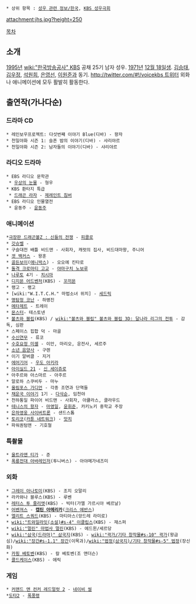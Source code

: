  * 상위 항목 : [[성우 관련 정보/한국]], [[KBS 성우극회]]

attachment:jhs.jpg?height=250

[[목차]]

== 소개 ==
[[1995년]] [[wiki:"한국방송공사" KBS]] 공채 25기 남자 성우. [[1971년]] [[12월 18일]]생. [[김승태]], [[김우정]], [[석원희]], [[은영선]], [[이원준]]과 동기. [[http://twitter.com/#!/voicekbs 트위터]] 외화나 애니메이션에 모두 활발히 활동한다.

== 출연작(가나다순) ==
=== 드라마 CD ===
 * 레인보우프로젝트: 다섯번째 이야기 Blue(디바) - 왕자
 * 천일야화 시즌 1: 슬픈 밤의 이야기(디바) - 샤리야르
 * 천일야화 시즌 2: 남자들의 이야기(디바) - 샤리야르

=== 라디오 드라마 ===
 * EBS 라디오 문학관
  * [[우상의 눈물]] - 형우
 * KBS 환타지 특급
  * [[드래곤 라자]] - [[제레인트 침버]]
 * EBS 라디오 인물열전
  * 윤동주 - [[윤동주]]
=== 애니메이션 ===
 *[[드래곤볼Z 신들의 전쟁|극장판 드래곤볼Z : 신들의 전쟁]] - [[피콜로(드래곤볼)|피콜로]]
 * [[갓슈벨]] - 
 * 구슬대전 배틀 비드맨 - 사회자, 캐럿의 집사, 비드대마왕, 주니어
 * [[겟 백커스]] - 왕훈
 * [[골든보이]]([[애니박스]]) - 오오에 킨타로
 * [[돌격 크로마티 고교]] - [[야마구치 노보루]]
 * [[나루토]] 4기 - [[치시마]]
 * [[디지몬 어드벤처]](KBS) - [[꼬끼몬]]
 * 랭고 - 랭고
 * [wiki:"W.I.T.C.H." 마법소녀 위치] - [[세드릭]]
 * [[명탐정 코난]] - 하병진
 * [[메타제트]] - 트레이
 * [[몬스터]]- 테스토넨
 * [[볼츠와 블립]](KBS) / [[wiki:"볼츠와 블립" 볼츠와 블립 3D: 달나라 리그의 전투]] - 감독, 심판
 * 스페이스 힙합 덕 - 마골
 * [[수신연무]] - 류코
 * [[수호요정 미셸]] - 이안, 마리오, 운전사, 세르주  
 * [[소년 음양사]] - 구렌
 * 이기 알버클 - 지거
 * [[에어기어]] - [[우도 아키라]]
 * [[아이실드 21]] - [[신 세이쥬로]]
 * 아주르와 아스마르 - 아주르
 * 알로하 스쿠비두 - 마누
 * [[올림포스 가디언]] - 각종 조연과 단역들
 * [[채운국 이야기]] 1기 - [[다삭순]], 임천야
 * 천하통일 파이어 비드맨 - 사회자, 아큘라스, 클라우드
 * [[테니스의 왕자]] - [[카와무라 타카시|마영일]], [[카미오 아키라|윤휘준]], 카키노키 중학교 주장
 * [[트랜스포머 아마다|은하영웅 사이버트론]] - 샌드스톰
 * [[토리코]]([[카툰 네트워크]]) - [[맛치(토리코)|맛치]]
 * 파워퀀텀맨 - 기호철
=== 특촬물 ===
 * [[울트라맨 티가]] - 준
 * [[폭룡전대 아바레인저]](투니버스) - 아야메가네즈미
=== 외화 ===
 * [[그레이 아나토미]](KBS) - 조지 오말리
 * 라카와나 블루스(KBS) - 루벤
 * [[레터스 투 줄리엣]](KBS) - 빅터(가엘 가르시아 베르날)
 * [[어벤져스]] - '''[[캡틴 아메리카(마블 시네마틱 유니버스)|캡틴 아메리카]]'''([[크리스 에반스]])
 * [[엘리트 스쿼드]](KBS) - 마티아스(앙드레 라미로)
 * [[wiki:"트와일라잇(소설)#s-4" 이클립스]](KBS) - 재스퍼
 * [[wiki:"멀린" 마법사 멀린]](KBS) - 에드윈/세르당
 * [[wiki:"삼국(드라마)" 삼국지]](KBS) - [[wiki:"곽가/기타 창작물#s-10" 곽가]](왕금심)/[[wiki:"장간#s-1.1" 장간]](이목과)/[[wiki:"법정(삼국지)/기타 창작물#s-5" 법정]](장신화)
 * [[카핑 베토벤]](KBS) - 칼 베토벤(조 앤더슨)
 * [[콜드케이스]](KBS) - 에릭

=== 게임 ===
 * [[커맨드 앤 컨커 레드얼럿 2]] - [[네이비 씰]]
 *[[도타2]] - [[폭풍령]]
